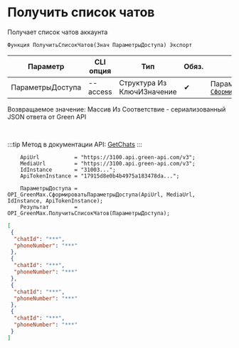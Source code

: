 ﻿---
sidebar_position: 14
description: Получить список чатов и другие функции для работы с Green Max в Открытом пакете интеграций - бесплатной open-source библиотеке интеграций для 1С:Предприятие 8, OneScript и CLI
keywords: [1C, 1С, 1С:Предприятие, 1С:Предприятие 8.3, API, Интеграция, Сервисы, Обмен, OneScript, CLI, Green Max]
---


# Получить список чатов
 Получает список чатов аккаунта



`Функция ПолучитьСписокЧатов(Знач ПараметрыДоступа) Экспорт`

  | Параметр | CLI опция | Тип | Обяз. | Назначение |
  |-|-|-|-|-|
  | ПараметрыДоступа | --access | Структура Из КлючИЗначение | &#x2714; | Параметры доступа. См. [`СформироватьПараметрыДоступа`](/docs/GreenMax/Account/Form-access-parameters) |

  
  Возвращаемое значение:   Массив Из Соответствие - сериализованный JSON ответа от Green API

<br/>

:::tip
Метод в документации API: [GetChats](https://green-api.com/v3/docs/api/service/GetChats/)
:::
<br/>


```bsl title="Пример использования для 1С:Предприятие/OneScript"
    ApiUrl           = "https://3100.api.green-api.com/v3";
    MediaUrl         = "https://3100.api.green-api.com/v3";
    IdInstance       = "31003...";
    ApiTokenInstance = "17915d8e0b4b4975a183478da...";

    ПараметрыДоступа = OPI_GreenMax.СформироватьПараметрыДоступа(ApiUrl, MediaUrl, IdInstance, ApiTokenInstance);
    Результат        = OPI_GreenMax.ПолучитьСписокЧатов(ПараметрыДоступа);
```
    



```json title="Результат"
[
 {
  "chatId": "***",
  "phoneNumber": "***"
 },
 {
  "chatId": "***",
  "phoneNumber": "***"
 },
 {
  "chatId": "***",
  "phoneNumber": "***"
 },
 {
  "chatId": "***",
  "phoneNumber": "***"
 }
]
```
